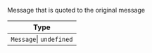 Message that is quoted to the original message

| Type                        |
| --------------------------- |
| `Message`\| `undefined` |
